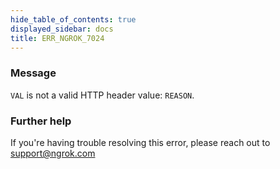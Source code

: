```yaml
---
hide_table_of_contents: true
displayed_sidebar: docs
title: ERR_NGROK_7024
---
```




### Message

`VAL` is not a valid HTTP header value: `REASON`.

<ErrorDetails error="err_ngrok_7024" />

### Further help

If you're having trouble resolving this error, please reach out to [support@ngrok.com](mailto:support@ngrok.com?subject=Help%20with%20ERR_NGROK_7024)
